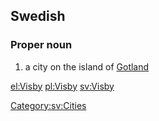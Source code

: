 ==Swedish==

===Proper noun===
{{infl|sv|proper noun|g=n}}

# a city on the island of [[Gotland]]

[[Category:sv:Cities]]

[[el:Visby]]
[[pl:Visby]]
[[sv:Visby]]